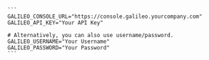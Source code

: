     ```
    GALILEO_CONSOLE_URL="https://console.galileo.yourcompany.com"
    GALILEO_API_KEY="Your API Key"

    # Alternatively, you can also use username/password.
    GALILEO_USERNAME="Your Username"
    GALILEO_PASSWORD="Your Password"
    ```
